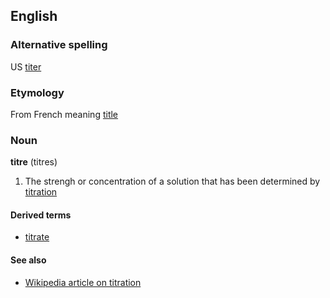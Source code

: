 ==English==

===Alternative spelling===
US [[titer]]

===Etymology===
From French meaning [[title]]

===Noun===
'''titre''' (titres)
#The strengh or concentration of a solution that has been determined by [[titration]]

====Derived terms====
*[[titrate]]

====See also====
*[[w:titration|Wikipedia article on titration]]